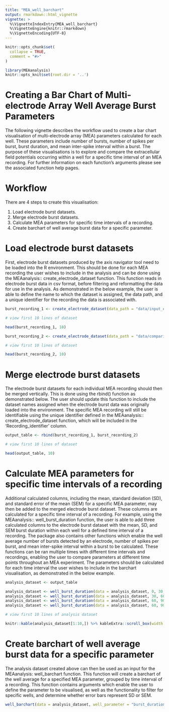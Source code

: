 ```yaml
---
title: "MEA_well_barchart"
output: rmarkdown::html_vignette
vignette: >
  %\VignetteIndexEntry{MEA_well_barchart}
  %\VignetteEngine{knitr::rmarkdown}
  %\VignetteEncoding{UTF-8}
---
```


```r
knitr::opts_chunk$set(
  collapse = TRUE,
  comment = "#>"
)
```

```r
library(MEAanalysis)
knitr::opts_knit$set(root.dir = '..')
```

# Creating a Bar Chart of Multi-electrode Array Well Average Burst Parameters

The following vignette describes the workflow used to create a bar chart visualisation of multi-electrode array (MEA) parameters calculated for each well. These parameters include number of bursts, number of spikes per burst, burst duration, and mean inter-spike interval within a burst. The purpose of these visualisations is to explore and compare the extracellular field potentials occurring within a well for a specific time interval of an MEA recording. For further information on each function's arguments please see the associated function help pages.

# Workflow

There are 4 steps to create this visualisation:

1. Load electrode burst datasets.
2. Merge electrode burst datasets.
3. Calculate MEA parameters for specific time intervals of a recording.
4. Create barchart of well average burst data for a specific parameter.

# Load electrode burst datasets

First, electrode burst datasets produced by the axis navigator tool need to be loaded into the R environment. This should be done for each MEA recording the user wishes to include in the analysis and can be done using the MEAanalysis:: create_electrode_dataset function. This function reads in electrode burst data in csv format, before filtering and reformatting the data for use in the analysis. As demonstrated in the below example, the user is able to define the name to which the dataset is assigned, the data path, and a unique identifier for the recording the data is associated with.

```r
burst_recording_1 <- create_electrode_dataset(data_path = "data/input_electrode_burst.csv", recording_identifier = "burst_recording_1")

# view first 10 lines of dataset

head(burst_recording_1, 10)
```

```r
burst_recording_2 <- create_electrode_dataset(data_path = "data/comparison_agonist_challenge_electrode_burst_list.csv", recording_identifier = "burst_recording_2")

# view first 10 lines of dataset

head(burst_recording_2, 10)
```

# Merge electrode burst datasets

The electrode burst datasets for each individual MEA recording should then be merged vertically. This is done using the rbind() function as demonstrated below. The user should update this function to include the dataset names assigned when the electrode burst data was originally loaded into the environment. The specific MEA recording will still be identifiable using the unique identifier defined in the MEAanalysis:: create_electrode_dataset function, which will be included in the 'Recording_identifier' column.

```r
output_table <- rbind(burst_recording_1, burst_recording_2)

# view first 10 lines of dataset

head(output_table, 10)
```

# Calculate MEA parameters for specific time intervals of a recording

Additional calculated columns, including the mean, standard deviation (SD), and standard error of the mean (SEM) for a specific MEA parameter, may then be added to the merged electrode burst dataset. These columns are calculated for a specific time interval of a recording. For example, using the MEAanalysis:: well_burst_duration function, the user is able to add three calculated columns to the electrode burst dataset with the mean, SD, and SEM burst duration within each well for a defined time interval of a recording. The package also contains other functions which enable the well average number of bursts detected by an electrode, number of spikes per burst, and mean inter-spike interval within a burst to be calculated. These functions can be ran multiple times with different time intervals and recordings, enabling the user to compare parameters at different time points throughout an MEA experiment. The parameters should be calculated for each time interval the user wishes to include in the barchart visualisation, as demonstrated in the below example.

```r
analysis_dataset <- output_table

analysis_dataset <- well_burst_duration(data = analysis_dataset, 0, 30, recording_identifier = "burst_recording_1")
analysis_dataset <- well_burst_duration(data = analysis_dataset, 30, 60, recording_identifier = "burst_recording_1")
analysis_dataset <- well_burst_duration(data = analysis_dataset, 60, 90, recording_identifier = "burst_recording_1")
analysis_dataset <- well_burst_duration(data = analysis_dataset, 60, 90, recording_identifier = "burst_recording_2")
```

```r
# view first 10 lines of analysis dataset

knitr::kable(analysis_dataset[1:10,]) %>% kableExtra::scroll_box(width = "100%")
```

# Create barchart of well average burst data for a specific parameter

The analysis dataset created above can then be used as an input for the MEAanalysis: well_barchart function. This function will create a barchart of the well average for a specified MEA parameter, grouped by time interval of a recording. This function contains arguments which enable the user to define the parameter to be visualised, as well as the functionality to filter for specific wells, and determine whether error bars represent SD or SEM. 

```r
well_barchart(data = analysis_dataset, well_parameter = "burst_duration", well_filter = "A1|A2|A3|A4", statistic = se)
```




